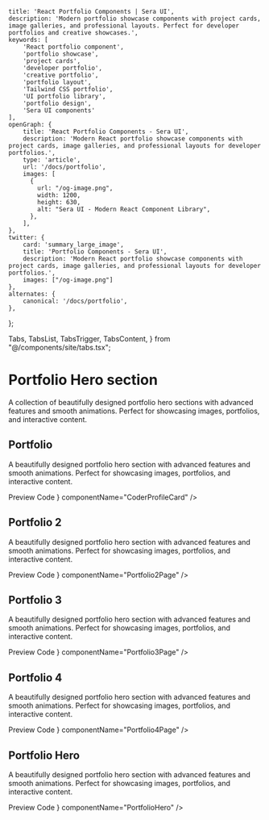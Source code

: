     title: 'React Portfolio Components | Sera UI',
    description: 'Modern portfolio showcase components with project cards, image galleries, and professional layouts. Perfect for developer portfolios and creative showcases.',
    keywords: [
        'React portfolio component',
        'portfolio showcase',
        'project cards',
        'developer portfolio',
        'creative portfolio',
        'portfolio layout',
        'Tailwind CSS portfolio',
        'UI portfolio library',
        'portfolio design',
        'Sera UI components'
    ],
    openGraph: {
        title: 'React Portfolio Components - Sera UI',
        description: 'Modern React portfolio showcase components with project cards, image galleries, and professional layouts for developer portfolios.',
        type: 'article',
        url: '/docs/portfolio',
        images: [
          {
            url: "/og-image.png",
            width: 1200,
            height: 630,
            alt: "Sera UI - Modern React Component Library",
          },
        ],
    },
    twitter: {
        card: 'summary_large_image',
        title: 'Portfolio Components - Sera UI',
        description: 'Modern React portfolio showcase components with project cards, image galleries, and professional layouts for developer portfolios.',
        images: ["/og-image.png"]
    },
    alternates: {
        canonical: '/docs/portfolio',
    },
};

  Tabs,
  TabsList,
  TabsTrigger,
  TabsContent,
} from "@/components/site/tabs.tsx";


<HideTOC /> <AI dir="left"/>

# Portfolio Hero section
A collection of beautifully designed portfolio hero sections with advanced features and smooth animations. Perfect for showcasing images, portfolios, and interactive content.

## Portfolio 
A beautifully designed portfolio hero section with advanced features and smooth animations. Perfect for showcasing images, portfolios, and interactive content.

<Tabs defaultValue="preview" className="mt-6">
  <TabsList>
    <TabsTrigger value="preview">Preview</TabsTrigger>
    <TabsTrigger value="code">Code</TabsTrigger>
  </TabsList>

  <TabsContent value="preview">
    <ComponentRenderer component={<Portfolio />} componentName="CoderProfileCard" />
  </TabsContent>

  <TabsContent value="code">
    <CodeBlock filePath="src/app/docs/portfolio/portfolio.tsx" />
  </TabsContent>
</Tabs>


## Portfolio 2
A beautifully designed portfolio hero section with advanced features and smooth animations. Perfect for showcasing images, portfolios, and interactive content.

<Tabs defaultValue="preview" className="mt-6">
  <TabsList>
    <TabsTrigger value="preview">Preview</TabsTrigger>
    <TabsTrigger value="code">Code</TabsTrigger>
  </TabsList>

  <TabsContent value="preview">
    <ComponentRenderer component={<Portfolio2Page />} componentName="Portfolio2Page" />
  </TabsContent>

  <TabsContent value="code">
    <CodeBlock filePath="src/app/docs/portfolio/portfolio2.tsx" />
  </TabsContent>
</Tabs>

## Portfolio 3
A beautifully designed portfolio hero section with advanced features and smooth animations. Perfect for showcasing images, portfolios, and interactive content.

<Tabs defaultValue="preview" className="mt-6">
  <TabsList>
    <TabsTrigger value="preview">Preview</TabsTrigger>
    <TabsTrigger value="code">Code</TabsTrigger>
  </TabsList>

  <TabsContent value="preview">
    <ComponentRenderer component={<Portfolio3Page />} componentName="Portfolio3Page" />
  </TabsContent>

  <TabsContent value="code">
    <CodeBlock filePath="src/app/docs/portfolio/portfolio3.tsx" />
  </TabsContent>
</Tabs>

## Portfolio 4
A beautifully designed portfolio hero section with advanced features and smooth animations. Perfect for showcasing images, portfolios, and interactive content.

<Tabs defaultValue="preview" className="mt-6">
  <TabsList>
    <TabsTrigger value="preview">Preview</TabsTrigger>
    <TabsTrigger value="code">Code</TabsTrigger>
  </TabsList>

  <TabsContent value="preview">
    <ComponentRenderer component={<Portfolio4Page />} componentName="Portfolio4Page" />
  </TabsContent>

  <TabsContent value="code">
    <CodeBlock filePath="src/app/docs/portfolio/portfolio4.tsx" />
  </TabsContent>
</Tabs>

## Portfolio Hero
A beautifully designed portfolio hero section with advanced features and smooth animations. Perfect for showcasing images, portfolios, and interactive content.

<Tabs defaultValue="preview" className="mt-6">
  <TabsList>
    <TabsTrigger value="preview">Preview</TabsTrigger>
    <TabsTrigger value="code">Code</TabsTrigger>
  </TabsList>

  <TabsContent value="preview">
    <ComponentRenderer component={<PortfolioHero />} componentName="PortfolioHero" />
  </TabsContent>

  <TabsContent value="code">
    <CodeBlock filePath="src/app/docs/portfolio/portfolio4.tsx" />
  </TabsContent>
</Tabs>
